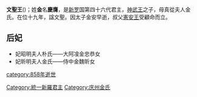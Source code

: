 {{朝鮮半島君王
| 名稱=文聖王
| 新羅代數=46
| 統一新羅代數=18
| 前任=[[神武王|神武王]]
| 繼任=[[憲安王|憲安王]]
| 畫像=
| 說明=
| 在位=839年—857年
| 年號=
| 姓名=金慶膺
| 封號=
| 字=
| 號=
| 別名=
| 出生年=？
| 立世子=
| 逝世年=857年
| 廟號=
| 諡號=
| 陵墓=
| 父親=[[神武王|神武王]]
| 母親=[[貞繼夫人|貞繼夫人]]
| 嫡母=
| 皇后=
| 王后=[[炤明王后|炤明王后]]
| 王妃=
| 妃=
| 嫡子=
| 庶子=
| 嫡女=
| 庶女=
| 注釋=
|}}
'''文聖王'''({{bd|？||858年||}})；姓'''金'''名'''慶膺'''，是[[新罗|新罗]]国第四十六代君主，[[神武王|神武王]]之子，母真從夫人金氏。在位十九年，諡文聖。因太子金安早逝，叔父[[憲安王|憲安王]]受顧命而立。

== 后妃 ==
*妃昭明夫人朴氏——大阿飡金忠恭女
*妃昕明夫人金氏——侍中金魏昕女
{{新罗君主}}
[[Category:統一新羅君主|Category:統一新羅君主]]
[[category:858年逝世|category:858年逝世]]
[[Category:庆州金氏|Category:庆州金氏]]